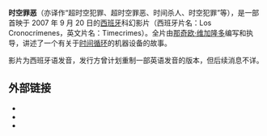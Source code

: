 {{多個問題|
{{unreferenced|time=2014-11-26T08:49:50+00:00}}
{{Request translation}}
{{Expand|time=2014-11-06T23:55:23+00:00}}
}}
{{Infobox film
| name = 时空罪恶
| image = <!-- 檔案不存在 Cronocrimenes.jpg ，可從英文維基百科取得 -->
| caption = ''时空罪恶'' 电影海报<br />'''Barfutura'''设计
| director = [[那奇欧·维加隆多|那奇欧·维加隆多]]
| writer = 那奇欧·维加隆多
| starring = Karra Elejalde<br>[[Nacho_Vigalondo|Nacho Vigalondo]]<br>Candela Fernández<br>[[Bárbara_Goenaga|Bárbara Goenaga]]
| producer = Eduardo Carneros<br>[[Jorge_Gómez|Jorge Gómez]]
| music = Eugenio Mira
| cinematography = Flavio Martinez Labiano
| editing = Jose Luis Romeu
| distributor = Karbo Vantas Entertainment
| released = {{Film date|df=y|2007|09|20|美国，''[[Fantastic_Fest|Fantastic Fest]]''|2007|10|11|西班牙}}
| runtime = 88 分钟
| budget = $2,600,000
| gross          = $553,198 （全球）
| country = 西班牙
| language = 西班牙语
}}
'''时空罪恶'''（亦译作“超时空犯罪、超时空罪恶、时间杀人、时空犯罪”等），是一部首映于 2007 年 9 月 20 日的[[西班牙|西班牙]]科幻影片（西班牙片名：Los Cronocrímenes，英文片名：Timecrimes）。全片由[[那奇欧·维加隆多|那奇欧·维加隆多]]编写和执导，讲述了一个有关于[[时间循环|时间循环]]的机器设备的故事。

影片为西班牙语发音，发行方曾计划重制一部英语发音的版本，但后续消息不详。

==外部链接==
*{{IMDb title|0480669}}
*{{metacritic film|id=timecrimes}}
*{{rotten-tomatoes|id=time_crimes}}